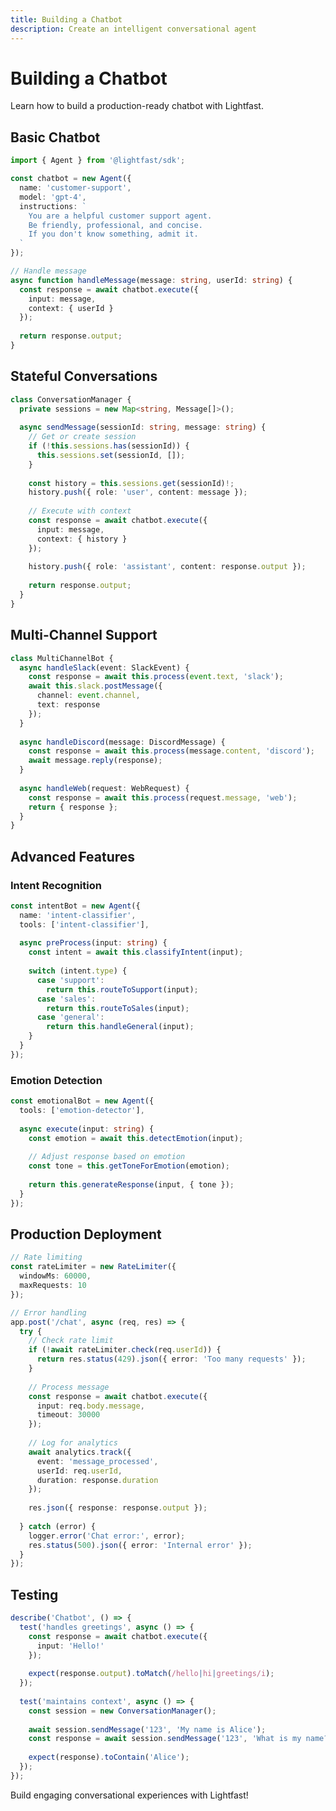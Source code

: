 ```yaml
---
title: Building a Chatbot
description: Create an intelligent conversational agent
---
```


# Building a Chatbot

Learn how to build a production-ready chatbot with Lightfast.

## Basic Chatbot

```typescript
import { Agent } from '@lightfast/sdk';

const chatbot = new Agent({
  name: 'customer-support',
  model: 'gpt-4',
  instructions: `
    You are a helpful customer support agent.
    Be friendly, professional, and concise.
    If you don't know something, admit it.
  `
});

// Handle message
async function handleMessage(message: string, userId: string) {
  const response = await chatbot.execute({
    input: message,
    context: { userId }
  });
  
  return response.output;
}
```

## Stateful Conversations

```typescript
class ConversationManager {
  private sessions = new Map<string, Message[]>();
  
  async sendMessage(sessionId: string, message: string) {
    // Get or create session
    if (!this.sessions.has(sessionId)) {
      this.sessions.set(sessionId, []);
    }
    
    const history = this.sessions.get(sessionId)!;
    history.push({ role: 'user', content: message });
    
    // Execute with context
    const response = await chatbot.execute({
      input: message,
      context: { history }
    });
    
    history.push({ role: 'assistant', content: response.output });
    
    return response.output;
  }
}
```

## Multi-Channel Support

```typescript
class MultiChannelBot {
  async handleSlack(event: SlackEvent) {
    const response = await this.process(event.text, 'slack');
    await this.slack.postMessage({
      channel: event.channel,
      text: response
    });
  }
  
  async handleDiscord(message: DiscordMessage) {
    const response = await this.process(message.content, 'discord');
    await message.reply(response);
  }
  
  async handleWeb(request: WebRequest) {
    const response = await this.process(request.message, 'web');
    return { response };
  }
}
```

## Advanced Features

### Intent Recognition

```typescript
const intentBot = new Agent({
  name: 'intent-classifier',
  tools: ['intent-classifier'],
  
  async preProcess(input: string) {
    const intent = await this.classifyIntent(input);
    
    switch (intent.type) {
      case 'support':
        return this.routeToSupport(input);
      case 'sales':
        return this.routeToSales(input);
      case 'general':
        return this.handleGeneral(input);
    }
  }
});
```

### Emotion Detection

```typescript
const emotionalBot = new Agent({
  tools: ['emotion-detector'],
  
  async execute(input: string) {
    const emotion = await this.detectEmotion(input);
    
    // Adjust response based on emotion
    const tone = this.getToneForEmotion(emotion);
    
    return this.generateResponse(input, { tone });
  }
});
```

## Production Deployment

```typescript
// Rate limiting
const rateLimiter = new RateLimiter({
  windowMs: 60000,
  maxRequests: 10
});

// Error handling
app.post('/chat', async (req, res) => {
  try {
    // Check rate limit
    if (!await rateLimiter.check(req.userId)) {
      return res.status(429).json({ error: 'Too many requests' });
    }
    
    // Process message
    const response = await chatbot.execute({
      input: req.body.message,
      timeout: 30000
    });
    
    // Log for analytics
    await analytics.track({
      event: 'message_processed',
      userId: req.userId,
      duration: response.duration
    });
    
    res.json({ response: response.output });
    
  } catch (error) {
    logger.error('Chat error:', error);
    res.status(500).json({ error: 'Internal error' });
  }
});
```

## Testing

```typescript
describe('Chatbot', () => {
  test('handles greetings', async () => {
    const response = await chatbot.execute({
      input: 'Hello!'
    });
    
    expect(response.output).toMatch(/hello|hi|greetings/i);
  });
  
  test('maintains context', async () => {
    const session = new ConversationManager();
    
    await session.sendMessage('123', 'My name is Alice');
    const response = await session.sendMessage('123', 'What is my name?');
    
    expect(response).toContain('Alice');
  });
});
```

Build engaging conversational experiences with Lightfast!